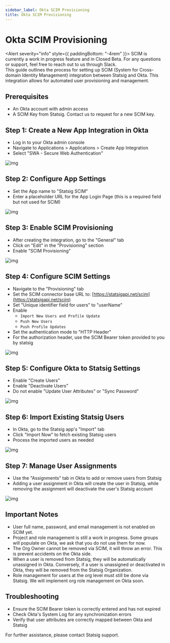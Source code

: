 ```yaml
---
sidebar_label: Okta SCIM Provisioning
title: Okta SCIM Provisioning
---
```



# Okta SCIM Provisioning

<Alert severity="info" style={{ paddingBottom: "-4rem" }}>
  <AlertTitle>
    SCIM is currently a work in progress feature and in Closed Beta.
  </AlertTitle>
  For any questions or support, feel free to reach out to us through Slack.
</Alert>
<br />
This guide outlines the process for setting up SCIM (System for Cross-domain
Identity Management) integration between Statsig and Okta. This integration
allows for automated user provisioning and management.

## Prerequisites

- An Okta account with admin access
- A SCIM Key from Statsig. Contact us to request for a new SCIM key.

## Step 1: Create a New App Integration in Okta

- Log in to your Okta admin console
- Navigate to Applications > Applications > Create App Integration
- Select "SWA - Secure Web Authentication"

![img](/img/okta_scim_steps/step1-create-new-custom-integration.png)

## Step 2: Configure App Settings

- Set the App name to "Statsig SCIM"
- Enter a placeholder URL for the App Login Page (this is a required field but not used for SCIM)

![img](/img/okta_scim_steps/step2-configure-app-settings.png)

## Step 3: Enable SCIM Provisioning

- After creating the integration, go to the "General" tab
- Click on "Edit" in the "Provisioning" section
- Enable "SCIM Provisioning"

![img](/img/okta_scim_steps/step3-enable-scim.png)

## Step 4: Configure SCIM Settings

- Navigate to the "Provisioning" tab
- Set the SCIM connector base URL to: [https://statsigapi.net/scim](https://statsigapi.net/scim)
- Set "Unique identifier field for users" to "userName"
- Enable
  - `Import New Users and Profile Update`
  - `Push New Users`
  - `Push Profile Updates`
- Set the authentication mode to "HTTP Header"
- For the authorization header, use the SCIM Bearer token provided to you by statsig

![img](/img/okta_scim_steps/step4.png)

## Step 5: Configure Okta to Statsig Settings

- Enable "Create Users"
- Enable "Deactivate Users"
- Do not enable "Update User Attributes" or "Sync Password"

![img](/img/okta_scim_steps/step5-configure-okta-to-statsig-settings.png)

## Step 6: Import Existing Statsig Users

- In Okta, go to the Statsig app's "Import" tab
- Click "Import Now" to fetch existing Statsig users
- Process the imported users as needed

![img](/img/okta_scim_steps/step6-import-existing-users.png)

## Step 7: Manage User Assignments

- Use the "Assignments" tab in Okta to add or remove users from Statsig
- Adding a user assignment in Okta will create the user in Statsig, while removing the assignment will deactivate the user's Statsig account

![img](/img/okta_scim_steps/step7-manage-user-assignments.png)

## Important Notes

- User full name, password, and email management is not enabled on SCIM yet.
- Project and role management is still a work in progress. Some groups will populate on Okta, we ask that you do not use them for now.
- The Org Owner cannot be removed via SCIM, it will throw an error. This is prevent accidents on the Okta side.
- When a user is removed from Statsig, they will be automatically unassigned in Okta. Conversely, if a user is unassigned or deactivated in Okta, they will be removed from the Statsig Organization.
- Role management for users at the org level must still be done via Statsig. We will implement org role management on Okta soon.

## Troubleshooting

- Ensure the SCIM Bearer token is correctly entered and has not expired
- Check Okta's System Log for any synchronization errors
- Verify that user attributes are correctly mapped between Okta and Statsig

For further assistance, please contact Statsig support.
